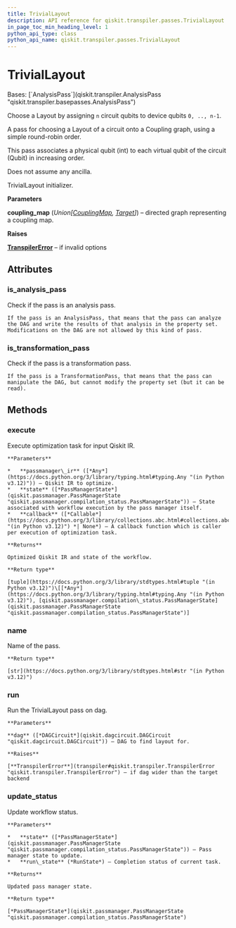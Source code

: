 ```yaml
---
title: TrivialLayout
description: API reference for qiskit.transpiler.passes.TrivialLayout
in_page_toc_min_heading_level: 1
python_api_type: class
python_api_name: qiskit.transpiler.passes.TrivialLayout
---
```


# TrivialLayout

<Class id="qiskit.transpiler.passes.TrivialLayout" github="https://github.com/qiskit/qiskit/tree/stable/0.45/qiskit/transpiler/passes/layout/trivial_layout.py" signature="qiskit.transpiler.passes.TrivialLayout(*args, **kwargs)">
  Bases: [`AnalysisPass`](qiskit.transpiler.AnalysisPass "qiskit.transpiler.basepasses.AnalysisPass")

  Choose a Layout by assigning `n` circuit qubits to device qubits `0, .., n-1`.

  A pass for choosing a Layout of a circuit onto a Coupling graph, using a simple round-robin order.

  This pass associates a physical qubit (int) to each virtual qubit of the circuit (Qubit) in increasing order.

  Does not assume any ancilla.

  TrivialLayout initializer.

  **Parameters**

  **coupling\_map** (*Union\[*[*CouplingMap*](qiskit.transpiler.CouplingMap "qiskit.transpiler.CouplingMap")*,* [*Target*](qiskit.transpiler.Target "qiskit.transpiler.Target")*]*) – directed graph representing a coupling map.

  **Raises**

  [**TranspilerError**](transpiler#qiskit.transpiler.TranspilerError "qiskit.transpiler.TranspilerError") – if invalid options

  ## Attributes

  ### is\_analysis\_pass

  <Attribute id="qiskit.transpiler.passes.TrivialLayout.is_analysis_pass" name="is_analysis_pass">
    Check if the pass is an analysis pass.

    If the pass is an AnalysisPass, that means that the pass can analyze the DAG and write the results of that analysis in the property set. Modifications on the DAG are not allowed by this kind of pass.
  </Attribute>

  ### is\_transformation\_pass

  <Attribute id="qiskit.transpiler.passes.TrivialLayout.is_transformation_pass" name="is_transformation_pass">
    Check if the pass is a transformation pass.

    If the pass is a TransformationPass, that means that the pass can manipulate the DAG, but cannot modify the property set (but it can be read).
  </Attribute>

  ## Methods

  ### execute

  <Function id="qiskit.transpiler.passes.TrivialLayout.execute" name="execute" signature="execute(passmanager_ir, state, callback=None)">
    Execute optimization task for input Qiskit IR.

    **Parameters**

    *   **passmanager\_ir** ([*Any*](https://docs.python.org/3/library/typing.html#typing.Any "(in Python v3.12)")) – Qiskit IR to optimize.
    *   **state** ([*PassManagerState*](qiskit.passmanager.PassManagerState "qiskit.passmanager.compilation_status.PassManagerState")) – State associated with workflow execution by the pass manager itself.
    *   **callback** ([*Callable*](https://docs.python.org/3/library/collections.abc.html#collections.abc.Callable "(in Python v3.12)") *| None*) – A callback function which is caller per execution of optimization task.

    **Returns**

    Optimized Qiskit IR and state of the workflow.

    **Return type**

    [tuple](https://docs.python.org/3/library/stdtypes.html#tuple "(in Python v3.12)")\[[*Any*](https://docs.python.org/3/library/typing.html#typing.Any "(in Python v3.12)"), [qiskit.passmanager.compilation\_status.PassManagerState](qiskit.passmanager.PassManagerState "qiskit.passmanager.compilation_status.PassManagerState")]
  </Function>

  ### name

  <Function id="qiskit.transpiler.passes.TrivialLayout.name" name="name" signature="name()">
    Name of the pass.

    **Return type**

    [str](https://docs.python.org/3/library/stdtypes.html#str "(in Python v3.12)")
  </Function>

  ### run

  <Function id="qiskit.transpiler.passes.TrivialLayout.run" name="run" signature="run(dag)">
    Run the TrivialLayout pass on dag.

    **Parameters**

    **dag** ([*DAGCircuit*](qiskit.dagcircuit.DAGCircuit "qiskit.dagcircuit.DAGCircuit")) – DAG to find layout for.

    **Raises**

    [**TranspilerError**](transpiler#qiskit.transpiler.TranspilerError "qiskit.transpiler.TranspilerError") – if dag wider than the target backend
  </Function>

  ### update\_status

  <Function id="qiskit.transpiler.passes.TrivialLayout.update_status" name="update_status" signature="update_status(state, run_state)">
    Update workflow status.

    **Parameters**

    *   **state** ([*PassManagerState*](qiskit.passmanager.PassManagerState "qiskit.passmanager.compilation_status.PassManagerState")) – Pass manager state to update.
    *   **run\_state** (*RunState*) – Completion status of current task.

    **Returns**

    Updated pass manager state.

    **Return type**

    [*PassManagerState*](qiskit.passmanager.PassManagerState "qiskit.passmanager.compilation_status.PassManagerState")
  </Function>
</Class>

